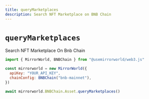 ```yaml
---
title: queryMarketplaces
description: Search NFT Marketplace on BNB Chain
---
```


# `queryMarketplaces`

Search NFT Marketplace On Bnb Chain

```js
import { MirrorWorld, BNBChain } from "@usemirrorworld/web3.js"

const mirrorworld = new MirrorWorld({
  apiKey: "YOUR_API_KEY",
  chainConfig: BNBChain("bnb-mainnet"),
})

await mirrorworld.BNBChain.Asset.queryMarketplaces()
```
